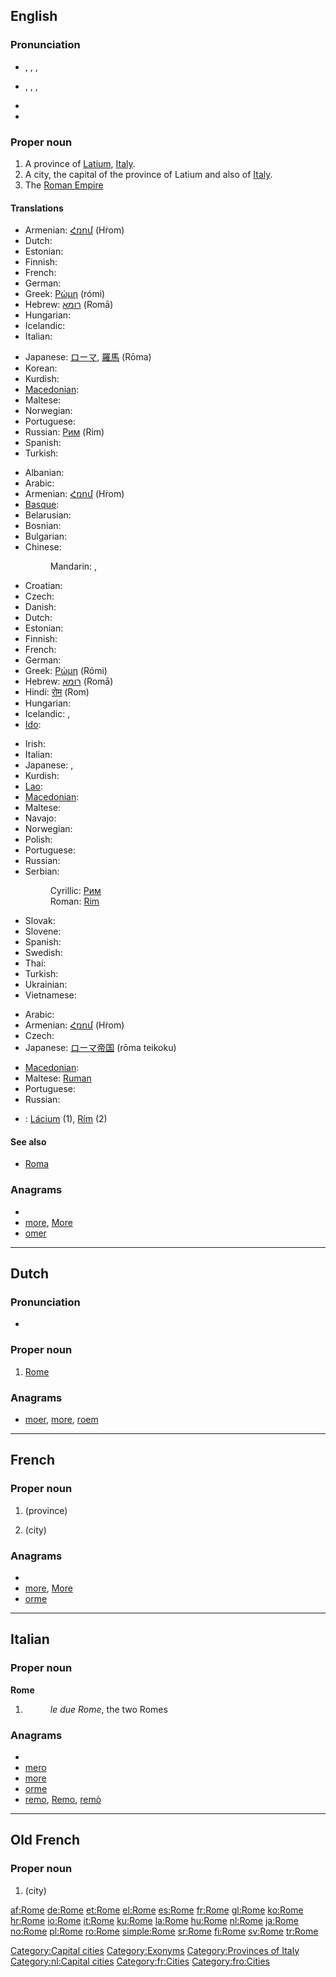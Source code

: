 {{wikipedia}}
==English==

{{rank|enter|consider|provided|969|Rome|twelve|opposite|vast}}

===Pronunciation===
* {{a|UK}}, {{enPR|rōm}}, {{IPA|/rəʊm/}}, {{SAMPA|/r@Um/}}
* {{a|US}}, {{enPR|rōm}}, {{IPA|/roʊm/}}, {{SAMPA|/roUm/}}
* {{rhymes|əʊm}}
* {{homophones|roam}}

===Proper noun===
{{en-proper noun}}

# A province of [[Latium]], [[Italy]].
# A city, the capital of the province of Latium and also of [[Italy]].
# The [[Roman Empire]]

====Translations====
{{trans-top|province}}
* Armenian: [[Հռոմ]] (Hṙom)
* Dutch: {{t+|nl|Rome|n}}
* Estonian: {{t+|et|Rooma}}
* Finnish: {{t+|fi|Rooma}}
* French: {{t+|fr|Rome|f}}
* German: {{t+|de|Rom|n}}
* Greek: [[Ρώμη]] (rómi) {{f}}
* Hebrew: [[רומא]] (Romā) {{f}}
* Hungarian: {{t+|hu|Róma}}
* Icelandic: {{t-|is|Róm|f}}
* Italian: {{t+|it|Roma}}
{{trans-mid}}
* Japanese: [[ローマ]], [[羅馬]] (Rōma)
* Korean: {{t+|ko|로마|tr=roma|sc=Hang}}
* Kurdish: {{t+|ku|Roma}}
* [[Macedonian]]: {{t-|mk|Рим|m|tr=Rim}}
* Maltese: {{t-|mt|Ruma|xs=Maltese}}
* Norwegian: {{t+|no|Roma}}
* Portuguese: {{t+|pt|Roma|f}}
* Russian: [[Рим]] (Rim) {{m}}
* Spanish: {{t+|es|Roma|f}}
* Turkish: {{t+|tr|Roma}}
{{trans-bottom}}

{{trans-top|city}}
* Albanian: {{t|sq|Romë|xs=Albanian}}
* Arabic: {{t|ar|روما|f|tr=Ruumaa}}
* Armenian: [[Հռոմ]] (Hṙom)
* [[Basque]]: {{t|eu|Erroma}}
* Belarusian: {{t|be|Рым|m|tr=Rym|xs=Belarusian}}
* Bosnian: {{t-|bs|Rim|m}}
* Bulgarian: {{t-|bg|Рим|m|tr=Rim}}
* Chinese:
*: Mandarin: {{t-|cmn|羅馬|sc=Hani}},  {{t-|cmn|罗马|tr=Luómǎ|sc=Hani}}
* Croatian: {{t+|hr|Rim|m}}
* Czech: {{t+|cs|Řím|m}}
* Danish: {{t-|da|Rom}}
* Dutch: {{t+|nl|Rome|n}}
* Estonian: {{t+|et|Rooma}}
* Finnish: {{t+|fi|Rooma}}
* French: {{t+|fr|Rome|f}}
* German: {{t+|de|Rom|n}}
* Greek: [[Ρώμη]] (Rómi) {{f}}
* Hebrew: [[רומא]] (Romā) {{f}}
* Hindi: [[रोम]] (Rom)
* Hungarian: {{t+|hu|Róma}}
* Icelandic: {{t|is|Róm|f}}, {{t|is|Rómaborg|f}}
* [[Ido]]: {{t+|io|Roma|xs=Ido}}
{{trans-mid}}
* Irish: {{t|ga|Róimh|f|alt=an Róimh|xs=Irish}}
* Italian: {{t+|it|Roma|f}}
* Japanese: {{t+|ja|ローマ|tr=Rōma}},  {{t+|ja|羅馬|tr=Rōma}}
* Kurdish: {{t+|ku|Roma}}
* [[Lao]]: {{t|lo|ໂລມ|tr=loom|sc=Laoo|xs=Lao}}
* [[Macedonian]]: {{t-|mk|Рим|m|tr=Rim}}
* Maltese: {{t-|mt|Ruma|xs=Maltese}}
* Navajo: {{tø|nv|Róóm}}
* Norwegian: {{t+|no|Roma}}
* Polish: {{t+|pl|Rzym|m}}
* Portuguese: {{t+|pt|Roma|f}}
* Russian: {{t+|ru|Рим|m|tr=Rim}}
* Serbian:
*: Cyrillic: [[Рим#Serbian|Рим]] {{m}}
*: Roman: [[Rim#Serbian|Rim]] {{m}}
* Slovak: {{t|sk|Rím|m}}
* Slovene: {{t+|sl|Rim|m}}
* Spanish: {{t+|es|Roma|f}}
* Swedish: {{t+|sv|Rom}}
* Thai: {{t|th|โรม}}
* Turkish: {{t+|tr|Roma}}
* Ukrainian: {{t-|uk|Рим|m|tr=Rym|xs=Ukrainian}}
* Vietnamese: {{t-|vi|Roma|xs=Vietnamese}}
{{trans-bottom}}

{{trans-top|empire}}
* Arabic: {{t|ar|روما|f|tr=Ruumaa}}
* Armenian: [[Հռոմ]] (Hṙom)
* Czech: {{t+|cs|Řím|m}}
* Japanese: [[ローマ]][[帝国]] (rōma teikoku)
{{trans-mid}}
* [[Macedonian]]: {{t-|mk|Рим|m|tr=Rim}}
* Maltese: [[Ruman]]
* Portuguese: {{t+|pt|Roma|f}}
* Russian: {{t+|ru|Рим|m|tr=Rim}}
{{trans-bottom}}

{{checktrans}}

* {{ttbc|Slovak}}: [[Lácium]] {{n}} (1), [[Rím]] {{m}} (2)

====See also====
* [[Roma]]

===Anagrams===
* {{alphagram|emor}}
* [[more#English|more]], [[More#English|More]]
* [[omer#English|omer]]

[[Category:Capital cities]]
[[Category:Exonyms]]
[[Category:Provinces of Italy]]

----

==Dutch==
{{wikipedia|lang=nl}}

===Pronunciation===
* {{audio|Nl-Rome.ogg|Audio}}

===Proper noun===
{{infl|nl|proper noun}}

# [[#English|Rome]]

===Anagrams===
* [[moer#Dutch|moer]], [[more#Dutch|more]], [[roem#Dutch|roem]]

[[Category:nl:Capital cities]]

----

==French==

===Proper noun===
{{infl|fr|proper noun}} {{f}}

# {{l|en|Rome}} (province)
# {{l|en|Rome}} (city)

===Anagrams===
* {{alphagram|emor}}
* [[more#French|more]], [[More#French|More]]
* [[orme#French|orme]]

[[Category:fr:Cities]]

----

==Italian==

===Proper noun===
'''Rome''' {{f}}

# {{plural of|[[Roma]]|lang=it}}
#: ''le due Rome'', the two Romes

===Anagrams===
* {{alphagram|emor}}
* [[mero#Italian|mero]]
* [[more#Italian|more]]
* [[orme#Italian|orme]]
* [[remo#Italian|remo]], [[Remo#Italian|Remo]], [[remò#Italian|remò]]

----

==Old French==

===Proper noun===
{{infl|fro|proper noun}}

# {{l|en|Rome}} (city)

[[Category:fro:Cities]]

[[af:Rome]]
[[de:Rome]]
[[et:Rome]]
[[el:Rome]]
[[es:Rome]]
[[fr:Rome]]
[[gl:Rome]]
[[ko:Rome]]
[[hr:Rome]]
[[io:Rome]]
[[it:Rome]]
[[ku:Rome]]
[[la:Rome]]
[[hu:Rome]]
[[nl:Rome]]
[[ja:Rome]]
[[no:Rome]]
[[pl:Rome]]
[[ro:Rome]]
[[simple:Rome]]
[[sr:Rome]]
[[fi:Rome]]
[[sv:Rome]]
[[tr:Rome]]